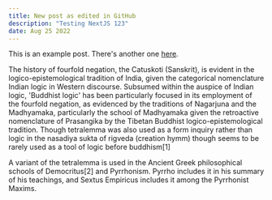 ```yaml
---
title: New post as edited in GitHub
description: "Testing NextJS 123"
date: Aug 25 2022
---
```


This is an example post. There's another one [here](/posts/example-post).

The history of fourfold negation, the Catuskoti (Sanskrit), is evident in the logico-epistemological tradition of India, given the categorical nomenclature Indian logic in Western discourse. Subsumed within the auspice of Indian logic, 'Buddhist logic' has been particularly focused in its employment of the fourfold negation, as evidenced by the traditions of Nagarjuna and the Madhyamaka, particularly the school of Madhyamaka given the retroactive nomenclature of Prasangika by the Tibetan Buddhist logico-epistemological tradition. Though tetralemma was also used as a form inquiry rather than logic in the nasadiya sukta of rigveda (creation hymm) though seems to be rarely used as a tool of logic before buddhism[1]

A variant of the tetralemma is used in the Ancient Greek philosophical schools of Democritus[2] and Pyrrhonism. Pyrrho includes it in his summary of his teachings, and Sextus Empiricus includes it among the Pyrrhonist Maxims.
